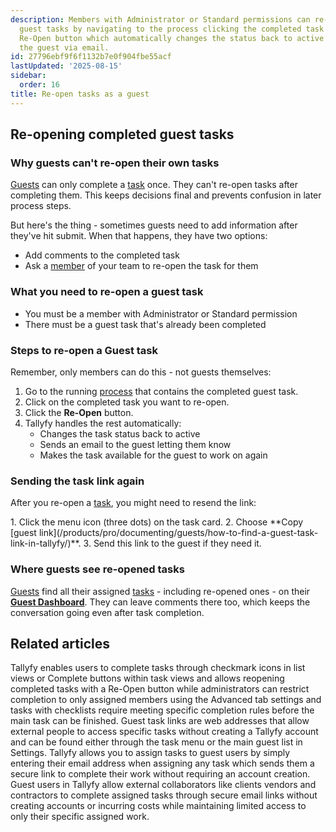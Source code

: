 ```yaml
---
description: Members with Administrator or Standard permissions can re-open completed
  guest tasks by navigating to the process clicking the completed task and using the
  Re-Open button which automatically changes the status back to active and notifies
  the guest via email.
id: 27796ebf9f6f1132b7e0f904fbe55acf
lastUpdated: '2025-08-15'
sidebar:
  order: 16
title: Re-open tasks as a guest
---
```



## Re-opening completed guest tasks

### Why guests can't re-open their own tasks

[Guests](/products/pro/documenting/guests/) can only complete a [task](/products/pro/tracking-and-tasks/tasks/) once. They can't re-open tasks after completing them. This keeps decisions final and prevents confusion in later process steps.

But here's the thing - sometimes guests need to add information after they've hit submit. When that happens, they have two options:
- Add comments to the completed task
- Ask a [member](/products/pro/documenting/members/) of your team to re-open the task for them

### What you need to re-open a guest task
- You must be a member with Administrator or Standard permission
- There must be a guest task that's already been completed

### Steps to re-open a Guest task

Remember, only members can do this - not guests themselves:
<Steps>
1. Go to the running [process](/products/pro/tracking-and-tasks/processes/) that contains the completed guest task.
2. Click on the completed task you want to re-open.
3. Click the **Re-Open** button.
4. Tallyfy handles the rest automatically:
   - Changes the task status back to active
   - Sends an email to the guest letting them know
   - Makes the task available for the guest to work on again
</Steps>

### Sending the task link again

After you re-open a [task](/products/pro/tracking-and-tasks/tasks/), you might need to resend the link:

<Steps>
1. Click the menu icon (three dots) on the task card.
2. Choose **Copy [guest link](/products/pro/documenting/guests/how-to-find-a-guest-task-link-in-tallyfy/)**.
3. Send this link to the guest if they need it.
</Steps>

### Where guests see re-opened tasks

[Guests](/products/pro/documenting/guests/) find all their assigned [tasks](/products/pro/tracking-and-tasks/tasks/) - including re-opened ones - on their **[Guest Dashboard](/products/pro/documenting/guests/how-can-guests-monitor-their-processes-on-tallyfy/)**. They can leave comments there too, which keeps the conversation going even after task completion.

<lite-vimeo videoid="333173184"></lite-vimeo>


## Related articles
<CardGrid>
<LinkTitleCard header="<b>Tasks > Complete or reopen tasks</b>" href="/products/pro/tracking-and-tasks/tasks/how-can-i-complete-or-reopen-tasks-in-tallyfy/" > Tallyfy enables users to complete tasks through checkmark icons in list views or Complete buttons within task views and allows reopening completed tasks with a Re-Open button while administrators can restrict completion to only assigned members using the Advanced tab settings and tasks with checklists require meeting specific completion rules before the main task can be finished. </LinkTitleCard>
<LinkTitleCard header="<b>Guests > Get a guest's unique link</b>" href="/products/pro/documenting/guests/how-to-find-a-guest-task-link-in-tallyfy/" > Guest task links are web addresses that allow external people to access specific tasks without creating a Tallyfy account and can be found either through the task menu or the main guest list in Settings. </LinkTitleCard>
<LinkTitleCard header="<b>Guests > Assign tasks to guests</b>" href="/products/pro/documenting/guests/how-can-i-assign-tasks-to-guest-users-in-tallyfy/" > Tallyfy allows you to assign tasks to guest users by simply entering their email address when assigning any task which sends them a secure link to complete their work without requiring an account creation. </LinkTitleCard>
<LinkTitleCard header="<b>Guests > Assigning guests</b>" href="/products/pro/documenting/guests/guest-user-guide/" > Guest users in Tallyfy allow external collaborators like clients vendors and contractors to complete assigned tasks through secure email links without creating accounts or incurring costs while maintaining limited access to only their specific assigned work. </LinkTitleCard>
</CardGrid>